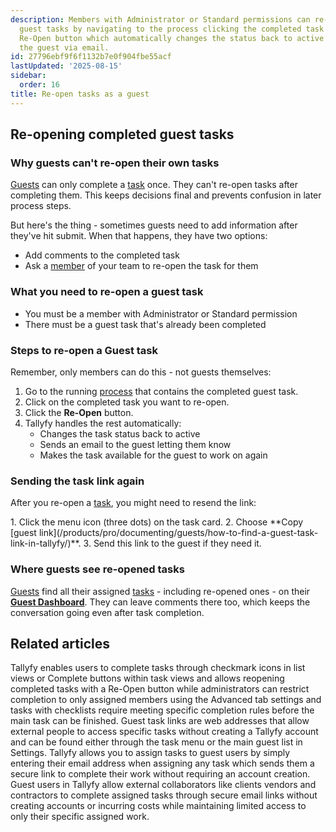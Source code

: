 ```yaml
---
description: Members with Administrator or Standard permissions can re-open completed
  guest tasks by navigating to the process clicking the completed task and using the
  Re-Open button which automatically changes the status back to active and notifies
  the guest via email.
id: 27796ebf9f6f1132b7e0f904fbe55acf
lastUpdated: '2025-08-15'
sidebar:
  order: 16
title: Re-open tasks as a guest
---
```



## Re-opening completed guest tasks

### Why guests can't re-open their own tasks

[Guests](/products/pro/documenting/guests/) can only complete a [task](/products/pro/tracking-and-tasks/tasks/) once. They can't re-open tasks after completing them. This keeps decisions final and prevents confusion in later process steps.

But here's the thing - sometimes guests need to add information after they've hit submit. When that happens, they have two options:
- Add comments to the completed task
- Ask a [member](/products/pro/documenting/members/) of your team to re-open the task for them

### What you need to re-open a guest task
- You must be a member with Administrator or Standard permission
- There must be a guest task that's already been completed

### Steps to re-open a Guest task

Remember, only members can do this - not guests themselves:
<Steps>
1. Go to the running [process](/products/pro/tracking-and-tasks/processes/) that contains the completed guest task.
2. Click on the completed task you want to re-open.
3. Click the **Re-Open** button.
4. Tallyfy handles the rest automatically:
   - Changes the task status back to active
   - Sends an email to the guest letting them know
   - Makes the task available for the guest to work on again
</Steps>

### Sending the task link again

After you re-open a [task](/products/pro/tracking-and-tasks/tasks/), you might need to resend the link:

<Steps>
1. Click the menu icon (three dots) on the task card.
2. Choose **Copy [guest link](/products/pro/documenting/guests/how-to-find-a-guest-task-link-in-tallyfy/)**.
3. Send this link to the guest if they need it.
</Steps>

### Where guests see re-opened tasks

[Guests](/products/pro/documenting/guests/) find all their assigned [tasks](/products/pro/tracking-and-tasks/tasks/) - including re-opened ones - on their **[Guest Dashboard](/products/pro/documenting/guests/how-can-guests-monitor-their-processes-on-tallyfy/)**. They can leave comments there too, which keeps the conversation going even after task completion.

<lite-vimeo videoid="333173184"></lite-vimeo>


## Related articles
<CardGrid>
<LinkTitleCard header="<b>Tasks > Complete or reopen tasks</b>" href="/products/pro/tracking-and-tasks/tasks/how-can-i-complete-or-reopen-tasks-in-tallyfy/" > Tallyfy enables users to complete tasks through checkmark icons in list views or Complete buttons within task views and allows reopening completed tasks with a Re-Open button while administrators can restrict completion to only assigned members using the Advanced tab settings and tasks with checklists require meeting specific completion rules before the main task can be finished. </LinkTitleCard>
<LinkTitleCard header="<b>Guests > Get a guest's unique link</b>" href="/products/pro/documenting/guests/how-to-find-a-guest-task-link-in-tallyfy/" > Guest task links are web addresses that allow external people to access specific tasks without creating a Tallyfy account and can be found either through the task menu or the main guest list in Settings. </LinkTitleCard>
<LinkTitleCard header="<b>Guests > Assign tasks to guests</b>" href="/products/pro/documenting/guests/how-can-i-assign-tasks-to-guest-users-in-tallyfy/" > Tallyfy allows you to assign tasks to guest users by simply entering their email address when assigning any task which sends them a secure link to complete their work without requiring an account creation. </LinkTitleCard>
<LinkTitleCard header="<b>Guests > Assigning guests</b>" href="/products/pro/documenting/guests/guest-user-guide/" > Guest users in Tallyfy allow external collaborators like clients vendors and contractors to complete assigned tasks through secure email links without creating accounts or incurring costs while maintaining limited access to only their specific assigned work. </LinkTitleCard>
</CardGrid>